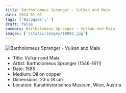```yaml
---
title: Bartholomeus Spranger - Vulkan and Maia
date: 2024-01-01
tags: ['Baroques','']
draft: false
summary: Bartholomeus Spranger - Vulkan and Maia
images: ['/static/images/10802.jpg']
---
```


![Bartholomeus Spranger - Vulkan and Maia](/static/images/10802.jpg)

* Title: Vulkan and Maia
* Artist: Bartholomeus Spranger (1546-1611)
* Date: 1585
* Medium: Oil on copper
* Dimensions: 23 x 18 cm
* Location: Kunsthistorisches Museum, Wien, Austria


